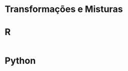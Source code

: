 # Transformações e Misturas


::: {.panel-tabset group="language"}
# R

```r

```

# Python

```python

```

:::
